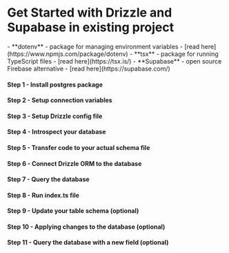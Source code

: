 
<Breadcrumbs/>

# Get Started with Drizzle and Supabase in existing project

<Prerequisites>
  - **dotenv** - package for managing environment variables - [read here](https://www.npmjs.com/package/dotenv)
  - **tsx** - package for running TypeScript files - [read here](https://tsx.is/)
  - **Supabase** - open source Firebase alternative - [read here](https://supabase.com/)
</Prerequisites>

<FileStructure/>

#### Step 1 - Install **postgres** package
<InstallPackages lib='postgres'/>

#### Step 2 - Setup connection variables

<SetupEnv env_variable='DATABASE_URL' />

#### Step 3 - Setup Drizzle config file

<SetupConfig dialect='postgresql' env_variable='DATABASE_URL'/>

#### Step 4 - Introspect your database

<IntrospectPostgreSQL/>

#### Step 5 - Transfer code to your actual schema file

<TransferCode/>

#### Step 6 - Connect Drizzle ORM to the database

<ConnectSupabase/>

#### Step 7 - Query the database

<QueryDatabase dialect='postgres-js' env_variable='DATABASE_URL'/>

#### Step 8 - Run index.ts file

<RunFile/>

#### Step 9 - Update your table schema (optional)

<UpdateSchema/>

#### Step 10 - Applying changes to the database (optional)

<ApplyChanges />

#### Step 11 - Query the database with a new field (optional)

<QueryDatabaseUpdated dialect='postgres-js' env_variable='DATABASE_URL' />